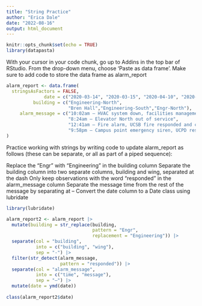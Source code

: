 ```yaml
---
title: "String Practice"
author: "Erica Dale"
date: "2022-08-16"
output: html_document
---
```


```r
knitr::opts_chunk$set(echo = TRUE)
library(datapasta)
```

With your cursor in your code chunk, go up to Addins in the top bar of RStudio. From the drop-down menu, choose ‘Paste as data frame’. Make sure to add code to store the data frame as alarm_report


```r
alarm_report <- data.frame(
  stringsAsFactors = FALSE,
              date = c("2020-03-14", "2020-03-15", "2020-04-10", "2020-04-18"),
          building = c("Engineering-North",
                       "Bren Hall","Engineering-South","Engr-North"),
     alarm_message = c("10:02am – HVAC system down, facilities management alerted",
                       "8:24am – Elevator North out of service",
                       "12:41am – Fire alarm, UCSB fire responded and cleared",
                       "9:58pm – Campus point emergency siren, UCPD responded")
)
```


Practice working with strings by writing code to update alarm_report as follows (these can be separate, or all as part of a piped sequence):

Replace the “Engr” with “Engineering” in the building column
Separate the building column into two separate columns, building and wing, separated at the dash
Only keep observations with the word “responded” in the alarm_message column
Separate the message time from the rest of the message by separating at --
Convert the date column to a Date class using lubridate

```r
library(lubridate)

alarm_report2 <- alarm_report |> 
  mutate(building = str_replace(building, 
                                pattern = "Engr", 
                                replacement = "Engineering")) |> 
  separate(col = "building", 
           into = c("building", "wing"), 
           sep = "-") |>
  filter(str_detect(alarm_message, 
                    pattern = "responded")) |> 
  separate(col = "alarm_message", 
           into = c("time", "message"), 
           sep = "–") |> 
  mutate(date = ymd(date))
  
class(alarm_report2$date)
```

